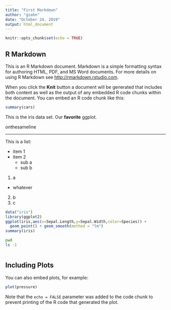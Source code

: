 ```yaml
---
title: "First Markdown"
author: "gzahn"
date: "October 24, 2019"
output: html_document
---
```


```r
knitr::opts_chunk$set(echo = TRUE)
```

## R Markdown

This is an R Markdown document. Markdown is a simple formatting syntax for authoring HTML, PDF, and MS Word documents. For more details on using R Markdown see <http://rmarkdown.rstudio.com>.

When you click the **Knit** button a document will be generated that includes both content as well as the output of any embedded R code chunks within the document. You can embed an R code chunk like this:

```r
summary(cars)
```


This is the iris data set. Our **favorite** ggplot.

onthesameline

_____


This is a list:

  * item 1
  * item 2
    + sub a
    + sub b

1.  a
  + whatever
2.  b
3.  c

```r
data("iris")
library(ggplot2)
ggplot(iris,aes(x=Sepal.Length,y=Sepal.Width,color=Species)) +
  geom_point() + geom_smooth(method = "lm")
summary(iris)
```

```bash
pwd
ls -1
```




```r

```
## Including Plots

You can also embed plots, for example:

```r
plot(pressure)
```

Note that the `echo = FALSE` parameter was added to the code chunk to prevent printing of the R code that generated the plot.
